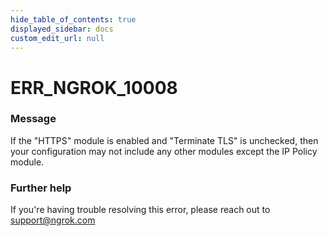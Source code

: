 ```yaml
---
hide_table_of_contents: true
displayed_sidebar: docs
custom_edit_url: null
---
```



# ERR_NGROK_10008

### Message

If the "HTTPS" module is enabled and "Terminate TLS" is unchecked, then your configuration may not include any other modules except the IP Policy module.

### Further help

If you're having trouble resolving this error, please reach out to [support@ngrok.com](mailto:support@ngrok.com?subject=Help%20with%20ERR_NGROK_10008)

<ErrorDetails error="err_ngrok_10008" />
